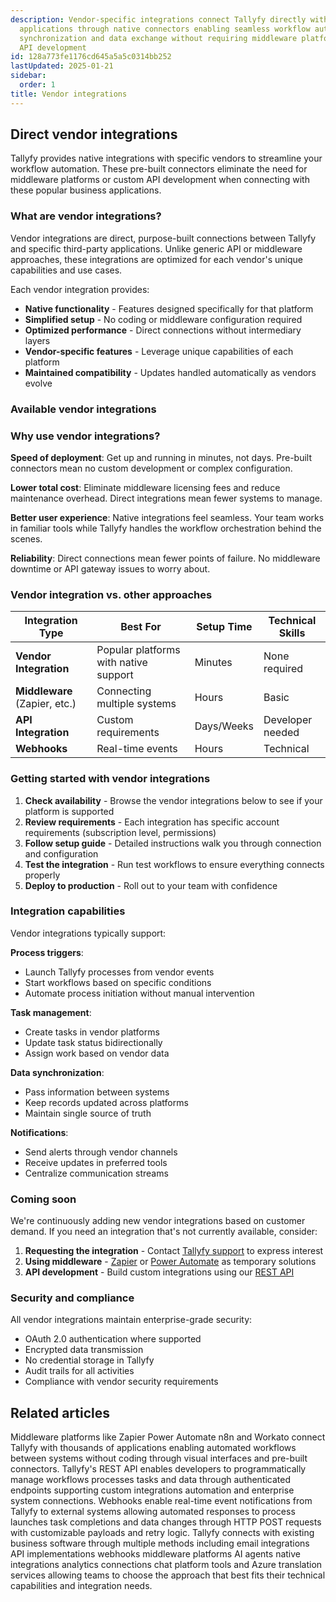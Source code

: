```yaml
---
description: Vendor-specific integrations connect Tallyfy directly with popular business
  applications through native connectors enabling seamless workflow automation task
  synchronization and data exchange without requiring middleware platforms or custom
  API development
id: 128a773fe1176cd645a5a5c0314bb252
lastUpdated: 2025-01-21
sidebar:
  order: 1
title: Vendor integrations
---
```



## Direct vendor integrations

Tallyfy provides native integrations with specific vendors to streamline your workflow automation. These pre-built connectors eliminate the need for middleware platforms or custom API development when connecting with these popular business applications.

### What are vendor integrations?

Vendor integrations are direct, purpose-built connections between Tallyfy and specific third-party applications. Unlike generic API or middleware approaches, these integrations are optimized for each vendor's unique capabilities and use cases.

Each vendor integration provides:
- **Native functionality** - Features designed specifically for that platform
- **Simplified setup** - No coding or middleware configuration required
- **Optimized performance** - Direct connections without intermediary layers
- **Vendor-specific features** - Leverage unique capabilities of each platform
- **Maintained compatibility** - Updates handled automatically as vendors evolve

### Available vendor integrations

<PageTree />

### Why use vendor integrations?

**Speed of deployment**: Get up and running in minutes, not days. Pre-built connectors mean no custom development or complex configuration.

**Lower total cost**: Eliminate middleware licensing fees and reduce maintenance overhead. Direct integrations mean fewer systems to manage.

**Better user experience**: Native integrations feel seamless. Your team works in familiar tools while Tallyfy handles the workflow orchestration behind the scenes.

**Reliability**: Direct connections mean fewer points of failure. No middleware downtime or API gateway issues to worry about.

### Vendor integration vs. other approaches

| Integration Type | Best For | Setup Time | Technical Skills |
|-----------------|----------|------------|------------------|
| **Vendor Integration** | Popular platforms with native support | Minutes | None required |
| **Middleware** (Zapier, etc.) | Connecting multiple systems | Hours | Basic |
| **API Integration** | Custom requirements | Days/Weeks | Developer needed |
| **Webhooks** | Real-time events | Hours | Technical |

### Getting started with vendor integrations

1. **Check availability** - Browse the vendor integrations below to see if your platform is supported
2. **Review requirements** - Each integration has specific account requirements (subscription level, permissions)
3. **Follow setup guide** - Detailed instructions walk you through connection and configuration
4. **Test the integration** - Run test workflows to ensure everything connects properly
5. **Deploy to production** - Roll out to your team with confidence

### Integration capabilities

Vendor integrations typically support:

**Process triggers**:
- Launch Tallyfy processes from vendor events
- Start workflows based on specific conditions
- Automate process initiation without manual intervention

**Task management**:
- Create tasks in vendor platforms
- Update task status bidirectionally
- Assign work based on vendor data

**Data synchronization**:
- Pass information between systems
- Keep records updated across platforms
- Maintain single source of truth

**Notifications**:
- Send alerts through vendor channels
- Receive updates in preferred tools
- Centralize communication streams

### Coming soon

We're continuously adding new vendor integrations based on customer demand. If you need an integration that's not currently available, consider:

1. **Requesting the integration** - Contact [Tallyfy support](/products/pro/miscellaneous/support/how-can-i-contact-tallyfys-support-team/) to express interest
2. **Using middleware** - [Zapier](/products/pro/integrations/middleware/zapier/) or [Power Automate](/products/pro/integrations/middleware/power-automate/) as temporary solutions
3. **API development** - Build custom integrations using our [REST API](/products/pro/integrations/open-api/)

### Security and compliance

All vendor integrations maintain enterprise-grade security:
- OAuth 2.0 authentication where supported
- Encrypted data transmission
- No credential storage in Tallyfy
- Audit trails for all activities
- Compliance with vendor security requirements

## Related articles
<CardGrid>
<LinkTitleCard header="<b>Integrations > Middleware</b>" href="/products/pro/integrations/middleware/" > Middleware platforms like Zapier Power Automate n8n and Workato connect Tallyfy with thousands of applications enabling automated workflows between systems without coding through visual interfaces and pre-built connectors. </LinkTitleCard>
<LinkTitleCard header="<b>Integrations > API</b>" href="/products/pro/integrations/open-api/" > Tallyfy's REST API enables developers to programmatically manage workflows processes tasks and data through authenticated endpoints supporting custom integrations automation and enterprise system connections. </LinkTitleCard>
<LinkTitleCard header="<b>Integrations > Webhooks</b>" href="/products/pro/integrations/webhooks/" > Webhooks enable real-time event notifications from Tallyfy to external systems allowing automated responses to process launches task completions and data changes through HTTP POST requests with customizable payloads and retry logic. </LinkTitleCard>
<LinkTitleCard header="<b>Pro > Integrations</b>" href="/products/pro/integrations/" > Tallyfy connects with existing business software through multiple methods including email integrations API implementations webhooks middleware platforms AI agents native integrations analytics connections chat platform tools and Azure translation services allowing teams to choose the approach that best fits their technical capabilities and integration needs. </LinkTitleCard>
</CardGrid>